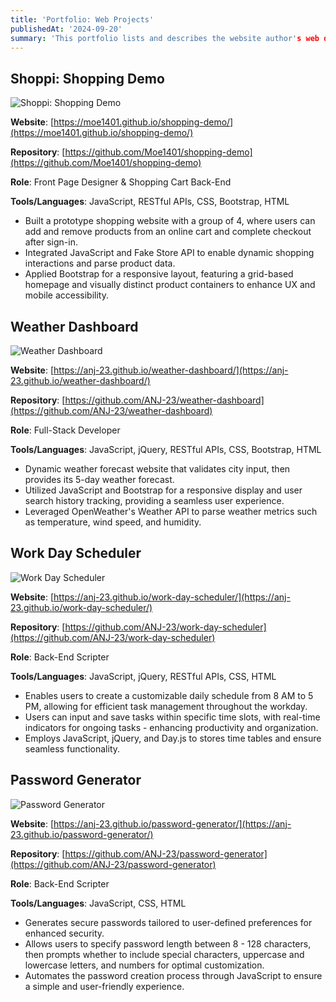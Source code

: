 ```yaml
---
title: 'Portfolio: Web Projects'
publishedAt: '2024-09-20'
summary: 'This portfolio lists and describes the website author's web development projects.'
---
```


## Shoppi: Shopping Demo

![Shoppi: Shopping Demo](/blog_images/shoppi_shopping_demo_01.png "Shoppi")

**Website**: [https://moe1401.github.io/shopping-demo/](https://moe1401.github.io/shopping-demo/)

**Repository**: [https://github.com/Moe1401/shopping-demo](https://github.com/Moe1401/shopping-demo)

**Role**: Front Page Designer & Shopping Cart Back-End

**Tools/Languages**: JavaScript, RESTful APIs, CSS, Bootstrap, HTML

- Built a prototype shopping website with a group of 4, where users can add and remove products from an online cart and complete checkout after sign-in.
- Integrated JavaScript and Fake Store API to enable dynamic shopping interactions and parse product data.
- Applied Bootstrap for a responsive layout, featuring a grid-based homepage and visually distinct product containers to enhance UX and mobile accessibility.

## Weather Dashboard

![Weather Dashboard](/blog_images/weather_dashboard_01.png "Weather Dashboard")

**Website**: [https://anj-23.github.io/weather-dashboard/](https://anj-23.github.io/weather-dashboard/)

**Repository**: [https://github.com/ANJ-23/weather-dashboard](https://github.com/ANJ-23/weather-dashboard)

**Role**: Full-Stack Developer

**Tools/Languages**: JavaScript, jQuery, RESTful APIs, CSS, Bootstrap, HTML

- Dynamic weather forecast website that validates city input, then provides its 5-day weather forecast.
- Utilized JavaScript and Bootstrap for a responsive display and user search history tracking, providing a seamless user experience.
- Leveraged OpenWeather's Weather API to parse weather metrics such as temperature, wind speed, and humidity.

## Work Day Scheduler

![Work Day Scheduler](/blog_images/work_day_scheduler_01.jpg "Work Day Scheduler")

**Website**: [https://anj-23.github.io/work-day-scheduler/](https://anj-23.github.io/work-day-scheduler/)

**Repository**: [https://github.com/ANJ-23/work-day-scheduler](https://github.com/ANJ-23/work-day-scheduler)

**Role**: Back-End Scripter

**Tools/Languages**: JavaScript, jQuery, RESTful APIs, CSS, HTML

- Enables users to create a customizable daily schedule from 8 AM to 5 PM, allowing for efficient task management throughout the workday.
- Users can input and save tasks within specific time slots, with real-time indicators for ongoing tasks - enhancing productivity and organization.
- Employs JavaScript, jQuery, and Day.js to stores time tables and ensure seamless functionality.

## Password Generator

![Password Generator](/blog_images/password_generator_01.png "Password Generator")

**Website**: [https://anj-23.github.io/password-generator/](https://anj-23.github.io/password-generator/)

**Repository**: [https://github.com/ANJ-23/password-generator](https://github.com/ANJ-23/password-generator)

**Role**: Back-End Scripter

**Tools/Languages**: JavaScript, CSS, HTML

- Generates secure passwords tailored to user-defined preferences for enhanced security.
- Allows users to specify password length between 8 - 128 characters, then prompts whether to include special characters, uppercase and lowercase letters, and numbers for optimal customization.
- Automates the password creation process through JavaScript to ensure a simple and user-friendly experience.